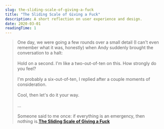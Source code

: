 ```yaml
---
slug: the-sliding-scale-of-giving-a-fuck
title: "The Sliding Scale of Giving a Fuck"
description: A short reflection on user experience and design.
date: 2020-03-01
readingTime: 1
---
```


>One day, we were going a few rounds over a small detail (I can't even remember what it was, honestly) when Andy suddenly brought the conversation to a halt:
<br /><br />
Hold on a second. I'm like a two-out-of-ten on this. How strongly do you feel?
<br /><br />
I'm probably a six-out-of-ten, I replied after a couple moments of consideration.
<br /><br />
Cool, then let's do it your way.
<br /><br />
...
<br /><br />
Someone said to me once: if everything is an emergency, then nothing is.**<a href="https://capwatkins.com/blog/the-sliding-scale-of-giving-a-fuck">The Sliding Scale of Giving a Fuck</a>**